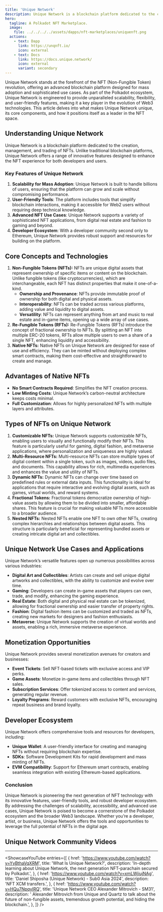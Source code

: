 ```yaml
---
title: 'Unique Network'
description: Unique Network is a blockchain platform dedicated to the creation, management, and trading of NFTs.
hero:
  tagline: A Polkadot NFT Marketplace.
  image: 
    file: ../../../../assets/dapps/nft-marketplaces/uniquenft.png
  actions:
    - text: Dapp
      link: https://unqnft.io/
      icon: external
    - text: Docs
      link: https://docs.unique.network/
      icon: external
      variant: secondary
---
```



Unique Network stands at the forefront of the NFT (Non-Fungible Token) revolution, offering an advanced blockchain platform designed for mass adoption and sophisticated use cases. As part of the Polkadot ecosystem, Unique Network is engineered to provide unparalleled scalability, flexibility, and user-friendly features, making it a key player in the evolution of Web3 technologies. This article delves into what makes Unique Network unique, its core components, and how it positions itself as a leader in the NFT space.

## Understanding Unique Network
Unique Network is a blockchain platform dedicated to the creation, management, and trading of NFTs. Unlike traditional blockchain platforms, Unique Network offers a range of innovative features designed to enhance the NFT experience for both developers and users.

### Key Features of Unique Network
1. **Scalability for Mass Adoption**: Unique Network is built to handle billions of users, ensuring that the platform can grow and scale without compromising performance.
2. **User-Friendly Tools**: The platform includes tools that simplify blockchain interactions, making it accessible for Web2 users without requiring deep technical knowledge.
3. **Advanced NFT Use Cases**: Unique Network supports a variety of sophisticated NFT applications, from digital real estate and fashion to gaming and beyond.
4. **Developer Ecosystem**: With a developer community second only to Ethereum, Unique Network provides robust support and resources for building on the platform.

## Core Concepts and Technologies
1. **Non-Fungible Tokens (NFTs):** NFTs are unique digital assets that represent ownership of specific items or content on the blockchain. Unlike fungible tokens (like cryptocurrencies), which are interchangeable, each NFT has distinct properties that make it one-of-a-kind.
    - **Ownership and Provenance**: NFTs provide immutable proof of ownership for both digital and physical assets.
    - **Interoperability**: NFTs can be traded across various platforms, adding value and liquidity to digital assets.
    - **Versatility**: NFTs can represent anything from art and music to real estate and in-game items, opening up a wide array of use cases.
2. **Re-Fungible Tokens (RFTs):** Re-Fungible Tokens (RFTs) introduce the concept of fractional ownership to NFTs. By splitting an NFT into multiple ERC-20 tokens, RFTs allow multiple users to own a share of a single NFT, enhancing liquidity and accessibility.
3. **Native NFTs:** Native NFTs on Unique Network are designed for ease of use and efficiency. They can be minted without deploying complex smart contracts, making them cost-effective and straightforward to create and manage.

## Advantages of Native NFTs
- **No Smart Contracts Required**: Simplifies the NFT creation process.
- **Low Minting Costs**: Unique Network’s carbon-neutral architecture keeps costs minimal.
- **Full Customization**: Allows for highly personalized NFTs with multiple layers and attributes.

## Types of NFTs on Unique Network
1. **Customizable NFTs:** Unique Network supports customizable NFTs, enabling users to visually and functionally modify their NFTs. This feature is particularly useful for gaming, digital fashion, and metaverse applications, where personalization and uniqueness are highly valued.
2. **Multi-Resource NFTs:** Multi-resource NFTs can store multiple types of digital content within a single token, such as images, videos, audio files, and documents. This capability allows for rich, multimedia experiences and enhances the value and utility of NFTs.
3. **Dynamic NFTs:** Dynamic NFTs can change over time based on predefined rules or external data inputs. This functionality is ideal for applications that require interactive and evolving digital assets, such as games, virtual worlds, and reward systems.
4. **Fractional Tokens:** Fractional tokens democratize ownership of high-value assets by allowing them to be divided into smaller, affordable shares. This feature is crucial for making valuable NFTs more accessible to a broader audience.
5. **Nested NFTs:** Nested NFTs enable one NFT to own other NFTs, creating complex hierarchies and relationships between digital assets. This structure is particularly beneficial for representing bundled assets or creating intricate digital art and collectibles.

## Unique Network Use Cases and Applications
Unique Network’s versatile features open up numerous possibilities across various industries:
- **Digital Art and Collectibles**: Artists can create and sell unique digital artworks and collectibles, with the ability to customize and evolve over time.
- **Gaming**: Developers can create in-game assets that players can own, trade, and modify, enhancing the gaming experience.
- **Real Estate**: Both digital and physical real estate can be tokenized, allowing for fractional ownership and easier transfer of property rights.
- **Fashion**: Digital fashion items can be customized and traded as NFTs, creating new markets for designers and fashion enthusiasts.
- **Metaverse**: Unique Network supports the creation of virtual worlds and assets, enabling a rich, immersive metaverse experience.

## Monetization Opportunities
Unique Network provides several monetization avenues for creators and businesses:
- **Event Tickets**: Sell NFT-based tickets with exclusive access and VIP perks.
- **Game Assets**: Monetize in-game items and collectibles through NFT sales.
- **Subscription Services**: Offer tokenized access to content and services, generating regular revenue.
- **Loyalty Programs**: Reward customers with exclusive NFTs, encouraging repeat business and brand loyalty.

## Developer Ecosystem
Unique Network offers comprehensive tools and resources for developers, including:
- **Unique Wallet**: A user-friendly interface for creating and managing NFTs without requiring blockchain expertise.
- **SDKs**: Software Development Kits for rapid development and mass minting of NFTs.
- **EVM Compatibility**: Support for Ethereum smart contracts, enabling seamless integration with existing Ethereum-based applications.

### Conclusion
Unique Network is pioneering the next generation of NFT technology with its innovative features, user-friendly tools, and robust developer ecosystem. By addressing the challenges of scalability, accessibility, and advanced use cases, Unique Network is poised to become a cornerstone of the Polkadot ecosystem and the broader Web3 landscape. Whether you’re a developer, artist, or business, Unique Network offers the tools and opportunities to leverage the full potential of NFTs in the digital age.

## Unique Network Community Videos
------------
<ShowcaseYouTube
  entries={[
    {
        href: 'https://www.youtube.com/watch?v=YyBthaVqXRM',
      title: 'What Is Unique Network?',
        description: 'In-depth learning about Unique Network, the next generation NFT-parachain secured by Polkadot.',
    },
        {
        href: 'https://www.youtube.com/watch?v=xmLWjiujNAg',
      title: 'Daniel Shiposha (Unique Network) - Sub0 Asia 2024',
        description: 'NFT XCM transfers.',
    },
        {
        href: 'https://www.youtube.com/watch?v=HQu7NpqyIRQ',
      title: 'Unique Network CEO Alexander Mitrovich - SM31',
        description: ' Alexander Mitrovich from Unique and Quartz to talk about the future of non-fungible assets, tremendous growth potential, and hiding the blockchain.',
    },
  ]} />
